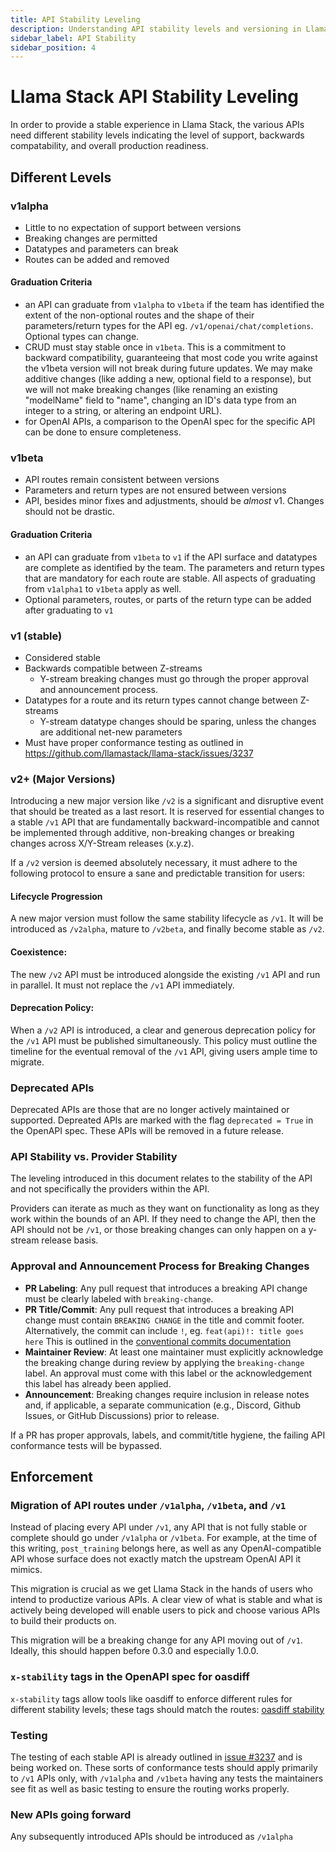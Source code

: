 ```yaml
---
title: API Stability Leveling
description: Understanding API stability levels and versioning in Llama Stack
sidebar_label: API Stability
sidebar_position: 4
---
```


# Llama Stack API Stability Leveling

In order to provide a stable experience in Llama Stack, the various APIs need different stability levels indicating the level of support, backwards compatability, and overall production readiness.

## Different Levels

### v1alpha

- Little to no expectation of support between versions
- Breaking changes are permitted
- Datatypes and parameters can break
- Routes can be added and removed

#### Graduation Criteria

- an API can graduate from `v1alpha` to `v1beta` if the team has identified the extent of the non-optional routes and the shape of their parameters/return types for the API eg. `/v1/openai/chat/completions`. Optional types can change.
- CRUD must stay stable once in `v1beta`. This is a commitment to backward compatibility, guaranteeing that most code you write against the v1beta version will not break during future updates. We may make additive changes (like adding a new, optional field to a response), but we will not make breaking changes (like renaming an existing "modelName" field to "name", changing an ID's data type from an integer to a string, or altering an endpoint URL).
- for OpenAI APIs, a comparison to the OpenAI spec for the specific API can be done to ensure completeness.

### v1beta

- API routes remain consistent between versions
- Parameters and return types are not ensured between versions
- API, besides minor fixes and adjustments, should be _almost_ v1. Changes should not be drastic.

#### Graduation Criteria

- an API can graduate from `v1beta` to `v1` if the API surface and datatypes are complete as identified by the team. The parameters and return types that are mandatory for each route are stable. All aspects of graduating from `v1alpha1` to `v1beta` apply as well.
- Optional parameters, routes, or parts of the return type can be added after graduating to `v1`

### v1 (stable)

- Considered stable
- Backwards compatible between Z-streams
  - Y-stream breaking changes must go through the proper approval and announcement process.
- Datatypes for a route and its return types cannot change between Z-streams
  - Y-stream datatype changes should be sparing, unless the changes are additional net-new parameters
- Must have proper conformance testing as outlined in https://github.com/llamastack/llama-stack/issues/3237

### v2+ (Major Versions)

Introducing a new major version like `/v2` is a significant and disruptive event that should be treated as a last resort. It is reserved for essential changes to a stable `/v1` API that are fundamentally backward-incompatible and cannot be implemented through additive, non-breaking changes or breaking changes across X/Y-Stream releases (x.y.z).

If a `/v2` version is deemed absolutely necessary, it must adhere to the following protocol to ensure a sane and predictable transition for users:

#### Lifecycle Progression

 A new major version must follow the same stability lifecycle as `/v1`. It will be introduced as `/v2alpha`, mature to `/v2beta`, and finally become stable as `/v2`.

#### Coexistence:

The new `/v2` API must be introduced alongside the existing `/v1` API and run in parallel. It must not replace the `/v1` API immediately.

#### Deprecation Policy:

When a `/v2` API is introduced, a clear and generous deprecation policy for the `/v1` API must be published simultaneously. This policy must outline the timeline for the eventual removal of the `/v1` API, giving users ample time to migrate.

### Deprecated APIs

Deprecated APIs are those that are no longer actively maintained or supported. Depreated APIs are marked with the flag `deprecated = True` in the OpenAPI spec. These APIs will be removed in a future release.

### API Stability vs. Provider Stability

The leveling introduced in this document relates to the stability of the API and not specifically the providers within the API.

Providers can iterate as much as they want on functionality as long as they work within the bounds of an API. If they need to change the API, then the API should not be `/v1`, or those breaking changes can only happen on a y-stream release basis.

### Approval and Announcement Process for Breaking Changes

- **PR Labeling**: Any pull request that introduces a breaking API change must be clearly labeled with `breaking-change`.
- **PR Title/Commit**: Any pull request that introduces a breaking API change must contain `BREAKING CHANGE` in the title and commit footer. Alternatively, the commit can include `!`, eg. `feat(api)!: title goes here` This is outlined in the [conventional commits documentation](https://www.conventionalcommits.org/en/v1.0.0/#specification)
- **Maintainer Review**: At least one maintainer must explicitly acknowledge the breaking change during review by applying the `breaking-change` label. An approval must come with this label or the acknowledgement this label has already been applied.
- **Announcement**: Breaking changes require inclusion in release notes and, if applicable, a separate communication (e.g., Discord, Github Issues, or GitHub Discussions) prior to release.

If a PR has proper approvals, labels, and commit/title hygiene, the failing API conformance tests will be bypassed.


## Enforcement

### Migration of API routes under `/v1alpha`, `/v1beta`, and `/v1`

Instead of placing every API under `/v1`, any API that is not fully stable or complete should go under `/v1alpha` or `/v1beta`. For example, at the time of this writing,  `post_training` belongs here, as well as any OpenAI-compatible API whose surface does not exactly match the upstream OpenAI API it mimics.

This migration is crucial as we get Llama Stack in the hands of users who intend to productize various APIs. A clear view of what is stable and what is actively being developed will enable users to pick and choose various APIs to build their products on.

This migration will be a breaking change for any API moving out of `/v1`. Ideally, this should happen before 0.3.0 and especially 1.0.0.

### `x-stability` tags in the OpenAPI spec for oasdiff

`x-stability` tags allow tools like oasdiff to enforce different rules for different stability levels; these tags should match the routes: [oasdiff stability](https://github.com/oasdiff/oasdiff/blob/main/docs/STABILITY.md)

### Testing

The testing of each stable API is already outlined in [issue #3237](https://github.com/llamastack/llama-stack/issues/3237) and is being worked on. These sorts of conformance tests should apply primarily to `/v1` APIs only, with `/v1alpha` and `/v1beta` having any tests the maintainers see fit as well as basic testing to ensure the routing works properly.

### New APIs going forward

Any subsequently introduced APIs should be introduced as `/v1alpha`

